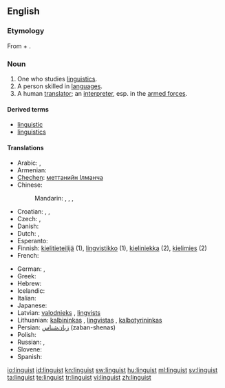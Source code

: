 {{wikipedia|dab=linguist}}
{{also|Linguist}}
==English==

===Etymology===
From {{etyl|la}} {{term|lingua||tongue|lang=la}} + {{term|-ist}}.

===Noun===
{{en-noun}}

# One who studies [[linguistics]].
# A person skilled in [[language]]s.
# A human [[translator]]; an [[interpreter]], esp. in the [[armed forces]].

====Derived terms====
* [[linguistic]]
* [[linguistics]]

====Translations====
{{trans-top|one who studies linguistics}}
* Arabic: {{t|ar|لغوي|m|tr=lughawiy|sc=Arab}},  {{t|ar|عالم لغوي|m|tr=3aalim lughawiy|sc=Arab}}
* Armenian: {{t-|hy|լեզվաբան|tr=lezvaban|xs=Armenian}}
* [[Chechen]]: [[меттанийн Iлманча]]
* Chinese:
*: Mandarin: {{t|zh|語言學家|sc=Hani}},  {{t|zh|语言学家|tr=yǔyán xuéjiā|sc=Hani}},  {{t|zh|語言學者|sc=Hani}},  {{t|zh|语言学者|tr=yǔyán xuézhě|sc=Hani}}
* Croatian: {{t-|hr|lingvist|m|alt=lìngvist}}, {{t|hr|lingvistica|f|alt=lingvìstica}}, {{t-|hr|jezikoslovac|m|alt=jezikoslóvac}}
* Czech: {{t-|cs|jazykovědec|m}}, {{t-|cs|lingvista|m}}
* Danish: {{t-|da|lingvist|m|f}}
* Dutch: {{t+|nl|taalkundige|m|f}}, {{t+|nl|linguïst|m}}
* Esperanto: {{t-|eo|lingvisto|xs=Esperanto}}
* Finnish: [[kielitieteilijä]] (1), [[lingvistikko]] (1), [[kieliniekka]] (2), [[kielimies]] (2)
* French: {{t+|fr|linguiste}}
{{trans-mid}}
* German: {{t|de|Sprachwissenschaftler|m}}, {{t+|de|Linguist|m}}
* Greek: {{t+|el|γλωσσολόγος|m|f|sc=Grek}}
* Hebrew: {{t+|he|בלשן|m|tr=balshan|sc=Hebr}}
* Icelandic: {{t-|is|málvísindamaður|m}}
* Italian: {{t-|it|linguista|m|f}}
* Japanese: {{t|ja|言語学者|tr=げんごがくしゃ, gengogakusha|sc=Jpan}}
* Latvian: [[valodnieks]] {{m}}, [[lingvists]] {{m}}
* Lithuanian: [[kalbininkas]] {{m}}, [[lingvistas]] {{m}}, [[kalbotyrininkas]] {{m}}
* Persian: [[زبان‌شناس]] (zaban-shenas)
* Polish: {{t|pl|językoznawca}}
* Russian: {{t|ru|лингвист|m|tr=lingvíst|sc=Cyrl}},  {{t|ru|языковед|m|tr=jazykovéd|sc=Cyrl}}
* Slovene: {{t+|sl|jezikoslovec}}
* Spanish: {{t-|es|lingüista|m|f}}
{{trans-bottom}}

[[io:linguist]]
[[id:linguist]]
[[kn:linguist]]
[[sw:linguist]]
[[hu:linguist]]
[[ml:linguist]]
[[sv:linguist]]
[[ta:linguist]]
[[te:linguist]]
[[tr:linguist]]
[[vi:linguist]]
[[zh:linguist]]